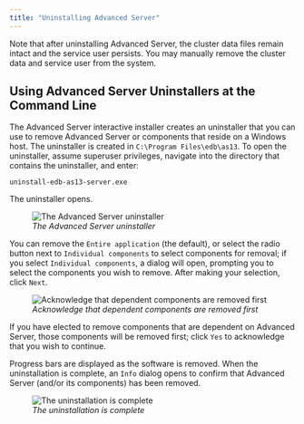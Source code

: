 ```yaml
---
title: "Uninstalling Advanced Server"
---
```


<div id="uninstalling_advanced_server" class="registered_link"></div>


Note that after uninstalling Advanced Server, the cluster data files remain intact and the service user persists. You may manually remove the cluster data and service user from the system.

## Using Advanced Server Uninstallers at the Command Line

The Advanced Server interactive installer creates an uninstaller that you can use to remove Advanced Server or components that reside on a Windows host. The uninstaller is created in `C:\Program Files\edb\as13`. To open the uninstaller, assume superuser privileges, navigate into the directory that contains the uninstaller, and enter:

``` text
uninstall-edb-as13-server.exe
```

The uninstaller opens.

<figure><img src="images/advanced_server_uninstaller.png" class="align-center" alt="The Advanced Server uninstaller" /><figcaption aria-hidden="true"><em>The Advanced Server uninstaller</em></figcaption></figure>

You can remove the `Entire application` (the default), or select the radio button next to `Individual components` to select components for removal; if you select `Individual components`, a dialog will open, prompting you to select the components you wish to remove. After making your selection, click `Next`.

<figure><img src="images/acknowledging_components_removed.png" class="align-center" alt="Acknowledge that dependent components are removed first" /><figcaption aria-hidden="true"><em>Acknowledge that dependent components are removed first</em></figcaption></figure>

If you have elected to remove components that are dependent on Advanced Server, those components will be removed first; click `Yes` to acknowledge that you wish to continue.

Progress bars are displayed as the software is removed. When the uninstallation is complete, an `Info` dialog opens to confirm that Advanced Server (and/or its components) has been removed.

<figure><img src="images/uninstallation_complete.png" class="align-center" alt="The uninstallation is complete" /><figcaption aria-hidden="true"><em>The uninstallation is complete</em></figcaption></figure>

